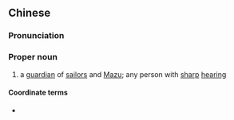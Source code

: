 ==Chinese==
{{zh-forms|s=万里耳}}
{{wikipedia|Wanli'er}}

===Pronunciation===
{{zh-pron
|m=Wànlǐ'ěr
|cat=pn
}}

===Proper noun===
{{zh-proper noun}}

# {{lb|zh|religion|Chinese mythology}} {{zh-altname|順風耳|dot=:}} a [[guardian]] of [[sailor]]s and [[Mazu]]; {{lb|zh|figuratively}} any person with [[sharp]] [[hearing]]

====Coordinate terms====
* {{zh-l|千里眼}}